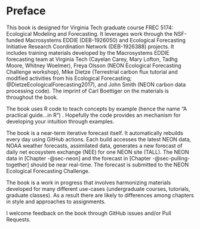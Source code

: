 # Preface {.unnumbered}

This book is designed for Virginia Tech graduate course FREC 5174: Ecological Modeling and Forecasting. It leverages work through the NSF-funded Macrosystems EDDIE (DEB-1926050) and Ecological Forecasting Initiative Research Coordination Network (DEB-1926388) projects. It includes training materials developed by the Macrosystems EDDIE forecasting team at Virginia Tech (Cayelan Carey, Mary Lofton, Tadhg Moore, Whitney Woelmer), Freya Olsson (NEON Ecological Forecasting Challenge workshop), Mike Dietze (Terrestrial carbon flux tutorial and modified activities from his Ecological Forecasting; @DietzeEcologicalForecasting2017), and John Smith (NEON carbon data processing code). The imprint of Carl Boettiger on the materials is throughout the book.

The book uses R code to teach concepts by example (hence the name "A practical guide...in R") . Hopefully the code provides an mechanism for developing your intuition through examples.

The book is a near-term iterative forecast itself. It automatically rebuilds every day using GitHub actions. Each build accesses the latest NEON data, NOAA weather forecasts, assimilated data, generates a new forecast of daily net ecosystem exchange (NEE) for one NEON site (TALL). The NEON data in [Chapter -@sec-neon] and the forecast in [Chapter -@sec-pulling-together] should be near real-time. The forecast is submitted to the NEON Ecological Forecasting Challenge.

The book is a work in progress that involves harmonizing materials developed for many different use-cases (undergraduate courses, tutorials, graduate classes). As a result there are likely to differences among chapters in style and approaches to assignments.

I welcome feedback on the book through GitHub issues and/or Pull Requests.
